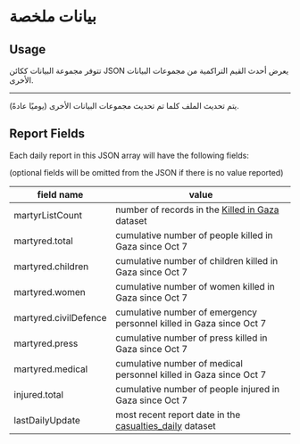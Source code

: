 # بيانات ملخصة

## Usage

تتوفر مجموعة البيانات ككائن JSON يعرض أحدث القيم التراكمية من مجموعات البيانات الأخرى.


<JSONFileLinks resource="Summary_V1" />

---

يتم تحديث الملف كلما تم تحديث مجموعات البيانات الأخرى (يوميًا عادةً).

## Report Fields

Each daily report in this JSON array will have the following fields:

(optional fields will be omitted from the JSON if there is no value reported)

| field name            | value                                                                             |
| --------------------- | --------------------------------------------------------------------------------- |
| martyrListCount       | number of records in the [Killed in Gaza](/docs/killed-in-gaza) dataset           |
| martyred.total        | cumulative number of people killed in Gaza since Oct 7                            |
| martyred.children     | cumulative number of children killed in Gaza since Oct 7                          |
| martyred.women        | cumulative number of women killed in Gaza since Oct 7                             |
| martyred.civilDefence | cumulative number of emergency personnel killed in Gaza since Oct 7               |
| martyred.press        | cumulative number of press killed in Gaza since Oct 7                             |
| martyred.medical      | cumulative number of medical personnel killed in Gaza since Oct 7                 |
| injured.total         | cumulative number of people injured in Gaza since Oct 7                           |
| lastDailyUpdate       | most recent report date in the [casualties_daily](/docs/casualties-daily) dataset |
